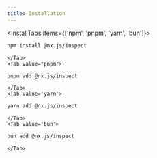 ```yaml
---
title: Installation
---
```


<InstallTabs items={['npm', 'pnpm', 'yarn', 'bun']}>
    <Tab value='npm'>

```bash
npm install @nx.js/inspect
```

    </Tab>
    <Tab value="pnpm">

```bash
pnpm add @nx.js/inspect
```

    </Tab>
    <Tab value='yarn'>

```bash
yarn add @nx.js/inspect
```

    </Tab>
    <Tab value='bun'>

```bash
bun add @nx.js/inspect
```

    </Tab>

</InstallTabs>
